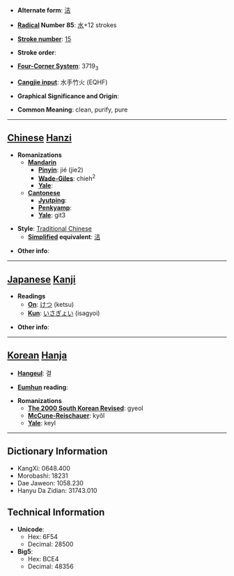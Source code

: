 * '''Alternate form''': [[洁]]

* '''[[Wiktionary:Chinese radical index| Radical]] Number 85''': [[Wiktionary:Chinese radical index 水|水]]+12 strokes

* '''[[Wiktionary:Chinese total strokes index|Stroke number]]''': [[Wiktionary:Chinese total strokes index 15|15]]

* '''Stroke order''': 

* '''[[Wiktionary:Chinese four corner index|Four-Corner System]]''': 3719<sub>3</sub>

* '''[[Wiktionary:Chinese Cangjie index|Cangjie input]]''': 水手竹火 (EQHF)

* '''Graphical Significance and Origin''': 

* '''Common Meaning''': clean, purify, pure

----

== [[Chinese]] [[Hanzi]] ==

* '''Romanizations'''
** '''[[Mandarin]]'''
*** '''[[Pinyin]]''': jié (jie2)
*** '''[[Wade-Giles]]''': chieh<sup>2</sup>
*** '''[[Yale]]''': 
** '''[[Cantonese]]'''
*** '''[[Jyutping]]''':
*** '''[[Penkyamp]]''': 
*** '''[[Yale]]''': git3

* '''Style''': [[Traditional Chinese]] 
** '''[[Simplified Chinese|Simplified]] equivalent''': [[洁]]

* '''Other info''': 

----

== [[Japanese]] [[Kanji]] ==

* '''Readings'''
** '''[[On]]''': [[けつ]] (ketsu)
** '''[[Kun]]''': [[いさぎょい]] (isagyoi)

* '''Other info''':  

----

== [[Korean]] [[Hanja]] ==

* '''[[Hangeul]]''': 결

* '''[[Eumhun]] reading''': 

* '''Romanizations'''
** '''[[The 2000 South Korean Revised Romanization|The 2000 South Korean Revised]]''': gyeol
** '''[[McCune-Reischauer]]''': kyŏl
** '''[[Yale]]''': keyl

----

== Dictionary Information ==

* KangXi: 0648.400
* Morobashi: 18231
* Dae Jaweon: 1058.230
* Hanyu Da Zidian: 31743.010

== Technical Information ==

* '''Unicode''':
** Hex: 6F54
** Decimal: 28500
* '''Big5''':
** Hex: BCE4
** Decimal: 48356